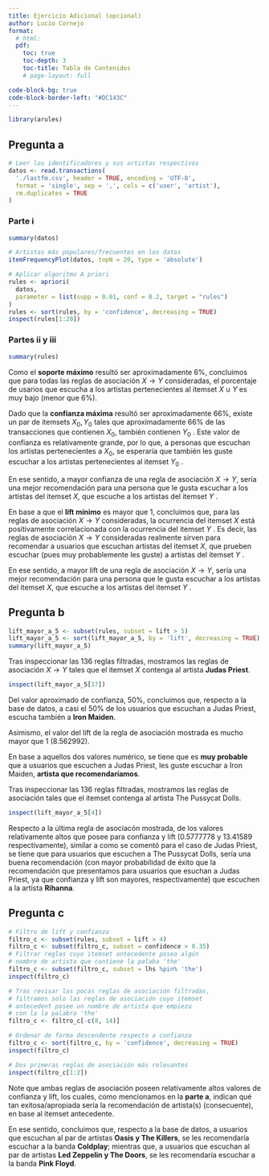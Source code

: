 ```yaml
---
title: Ejercicio Adicional (opcional)
author: Lucio Cornejo
format: 
  # html:
  pdf:
    toc: true
    toc-depth: 3
    toc-title: Tabla de Contenidos
    # page-layout: full

code-block-bg: true
code-block-border-left: "#DC143C"
---
```



```r
library(arules)
```

## Pregunta a

```r
# Leer los identificadores y sus artistas respectivos
datos <- read.transactions(
  './lastfm.csv', header = TRUE, encoding = 'UTF-8',
  format = 'single', sep = ',', cols = c('user', 'artist'),
  rm.duplicates = TRUE
)
```

### Parte i

```r
summary(datos)

# Artistas más populares/frecuentes en los datos
itemFrequencyPlot(datos, topN = 20, type = 'absolute')
```

```r
# Aplicar algoritmo A priori
rules <- apriori(
  datos, 
  parameter = list(supp = 0.01, conf = 0.2, target = "rules")
)
rules <- sort(rules, by = 'confidence', decreasing = TRUE)
inspect(rules[1:20])
```

### Partes ii y iii

```r
summary(rules)
```

Como el **soporte máximo** resultó ser aproximadamente
$6\%$, concluimos que para todas las reglas de asociación
$X \rightarrow Y$ consideradas, el porcentaje de usarios 
que escucha a los artistas pertenecientes al itemset
$X \cup Y$ es muy bajo (menor que $6\%$).

Dado que la **confianza máxima** resultó ser aproximadamente $66\%$,
existe un par de itemsets $X_0, Y_0$ tales que aproximadamente $66\%$ 
de las transacciones que contienen $X_0$, también contienen $Y_0$ .
Este valor de confianza es relativamente grande, por lo que,
a personas que escuchan los artistas pertenecientes a $X_0$,
se esperaría que también les guste escuchar a los artistas 
pertenecientes al itemset $Y_0$ .

En ese sentido, a mayor confianza de una regla de asociación $X \rightarrow Y$,
sería una mejor recomendación para una persona que le gusta
escuchar a los artistas del itemset $X$, que escuche a los
artistas del itemset $Y$ .

En base a que el **lift mínimo** es mayor que $1$, concluimos que,
para las reglas de asociación $X \rightarrow Y$ consideradas, 
la ocurrencia del itemset $X$ está positivamente correlacionada
con la ocurrencia del itemset $Y$ . Es decir, las reglas de asociación
$X \rightarrow Y$ consideradas realmente sirven para recomendar 
a usuarios que escuchan artistas del itemset $X$, que prueben 
escuchar (pues muy probablemente les guste) a artistas del itemset $Y$ .

En ese sentido, a mayor lift de una regla de asociación $X \rightarrow Y$,
sería una mejor recomendación para una persona que le gusta
escuchar a los artistas del itemset $X$, que escuche a los
artistas del itemset $Y$ .


## Pregunta b

```r
lift_mayor_a_5 <- subset(rules, subset = lift > 5)
lift_mayor_a_5 <- sort(lift_mayor_a_5, by = 'lift', decreasing = TRUE)
summary(lift_mayor_a_5)
```

Tras inspeccionar las 136 reglas filtradas,  mostramos las reglas
de asociación $X \rightarrow Y$ tales que el itemset  $X$
contenga al artista **Judas Priest**.

```r
inspect(lift_mayor_a_5[17])
```

Del valor aproximado de confianza, $50\%$, concluimos que,
respecto a la base de datos, a casi el $50\%$ de los usuarios
que escuchan a Judas Priest, escucha también a **Iron Maiden**.

Asimismo, el valor del lift de la regla de asociación mostrada
es mucho mayor que 1 ($8.562992$).

En base a aquellos dos valores numérico, se tiene que es
**muy probable** que a usuarios que escuchen a Judas Priest,
les guste escuchar a Iron Maiden, **artista que recomendaríamos**.

Tras inspeccionar las 136 reglas filtradas, mostramos las reglas de asociación 
tales que el itemset contenga al artista The Pussycat Dolls.

```r
inspect(lift_mayor_a_5[4])
```

Respecto a la última regla de asociacón mostrada, de los valores relativamente 
altos que posee para confianza y lift ($0.5777778$ y $13.41589$ respectivamente),
similar a como se comentó para el caso de Judas Priest, se tiene que para usuarios
que escuchen a The Pussycat Dolls, sería una buena recomendación 
(con mayor probabilidad de éxito que la recomendación que presentamos para usuarios
que esuchan a Judas Priest, ya que confianza y lift son mayores, respectivamente)
que escuchen a la artista **Rihanna**.


## Pregunta c

```r
# Filtro de lift y confianza
filtro_c <- subset(rules, subset = lift > 4)
filtro_c <- subset(filtro_c, subset = confidence > 0.35)
# Filtrar reglas cuyo itemset antecedente posea algún
# nombre de artista que contiene la palaba 'the'
filtro_c <- subset(filtro_c, subset = lhs %pin% 'the')
inspect(filtro_c)
```


```r
# Tras revisar las pocas reglas de asociación filtradas,
# filtramos solo las reglas de asociación cuyo itemset
# antecedent posee un nombre de artista que empieza
# con la la palabra 'the'
filtro_c <- filtro_c[-c(8, 14)]

# Ordenar de forma descendente respecto a confianza
filtro_c <- sort(filtro_c, by = 'confidence', decreasing = TRUE)
inspect(filtro_c)
```


```r
# Dos primeras reglas de asociación más relevantes
inspect(filtro_c[1:2])
```

Note que ambas reglas de asociación poseen relativamente
altos valores de confianza y lift, los cuales, como mencionamos
en la **parte a**, indican qué tan exitosa/apropiada sería
la recomendación de artista(s) (consecuente), en base al itemset antecedente.

En ese sentido, concluimos que, respecto a la base de datos,
a usuarios que escuchan al par de artistas **Oasis y The Killers**, 
se les recomendaría escuchar a la banda **Coldplay**; mientras que,
a usuarios que escuchan al par de artistas **Led Zeppelin y The Doors**, 
se les recomendaría escuchar a la banda **Pink Floyd**.
